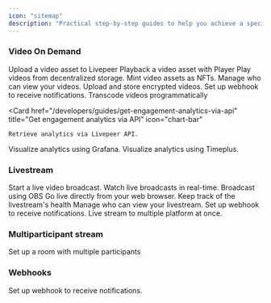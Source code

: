 ```yaml
---
icon: "sitemap"
description: "Practical step-by-step guides to help you achieve a specific goal. These guides are designed to help you get started with a specific task or feature."
---
```


### Video On Demand

<CardGroup cols={2}>
  <Card
    href="/developers/guides/upload-video-asset"
    title="Upload asset"
    icon="video"
  >
    Upload a video asset to Livepeer
  </Card>
  <Card
    href="/developers/guides/playback-a-vod"
    title="Playback a video on-demand"
    icon="play"
  >
    Playback a video asset with Player
  </Card>
  <Card
    href="/developers/guides/dstorage-playback"
    title="Playback video from IPFS/Arweave"
    icon="play"
  >
    Play videos from decentralized storage.
  </Card>
  <Card
    href="/developers/guides/mint-video-nft"
    title="Mint video NFT"
    icon="file"
  >
    Mint video assets as NFTs.
  </Card>
  <Card
    href="/developers/guides/access-control-vod"
    title="Control access to video assets"
    icon="lock"
  >
    Manage who can view your videos.
  </Card>
  <Card
    href="/developers/guides/encrypted-vod"
    title="Upload encrypted files"
    icon="lock"
  >
    Upload and store encrypted videos.
  </Card>
  <Card
    href="/developers/guides/listen-to-vod-events"
    title="Listen for video events"
    icon="bell"
  >
    Set up webhook to receive notifications.
  </Card>
  <Card
    href="/developers/guides/transcode-video-storj"
    title="Transcode API"
    icon="code"
  >
    Transcode videos programmatically
  </Card>

  <Card 
    href="/developers/guides/get-engagement-analytics-via-api"
    title="Get engagement analytics via API" 
    icon="chart-bar"
  >
    Retrieve analytics via Livepeer API.
  </Card>
  <Card 
    href="/developers/guides/get-engagement-analytics-via-grafana"
    title="Get engagement analytics via Grafana" 
    icon="chart-bar"
  >
    Visualize analytics using Grafana.
  </Card>
  <Card 
  href="/developers/guides/get-engagement-analytics-via-timeplus"
  title="Get analytics via Timeplus" icon="eye">
    Visualize analytics using Timeplus.
  </Card>
</CardGroup>

### Livestream

<CardGroup cols={2}>
  <Card
    href="/developers/guides/create-livestream"
    title="Create livestream"
    icon="video"
  >
    Start a live video broadcast.
  </Card>
  <Card
    href="/developers/guides/playback-a-livestream"
    title="Playback a livestream"
    icon="play"
  >
    Watch live broadcasts in real-time.
  </Card>
  <Card
    href="/developers/guides/stream-via-obs"
    title="Stream via OBS"
    icon="desktop"
  >
    Broadcast using OBS
  </Card>
  <Card
    href="/developers/guides/livestream-from-browser"
    title="Livestream from the browser"
    icon="globe"
  >
    Go live directly from your web browser.
  </Card>
  <Card
    href="/developers/guides/monitor-stream-health"
    title="Monitor stream health"
    icon="wave-pulse"
  >
    Keep track of the livestream's health
  </Card>
  <Card
    href="/developers/guides/access-control-stream"
    title="Control access to livestreams"
    icon="lock"
  >
    Manage who can view your livestream.
  </Card>
  <Card
    href="/developers/guides/listen-to-stream-events"
    title="Listen for stream events"
    icon="bell"
  >
    Set up webhook to receive notifications.
  </Card>
  <Card
    href="/developers/guides/multistream"
    title="Set up a multistream"
    icon="arrow-right-arrow-left"
  >
    Live stream to multiple platform at once.
  </Card>
</CardGroup>

### Multiparticipant stream

<CardGroup cols={2}>
  <Card
    href="/developers/guides/multiparticipant-stream"
    title="Setup a multiparticipant livestream"
    icon="people-group"
  >
    Set up a room with multiple participants
  </Card>
</CardGroup>

### Webhooks

<CardGroup cols={2}>
  <Card
    href="/developers/guides/setup-and-listen-to-webhooks"
    title="Set up and listen for webhooks"
    icon="bell"
  >
    Set up webhook to receive notifications.
  </Card>
</CardGroup>
